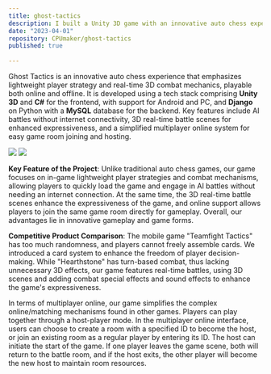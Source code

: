 ```yaml
---
title: ghost-tactics
description: I built a Unity 3D game with an innovative auto chess experience that emphasizes lightweight player strategy and real-time 3D combat mechanics, playable both online and offline.
date: "2023-04-01"
repository: CPUmaker/ghost-tactics
published: true
  
---
```


Ghost Tactics is an innovative auto chess experience that emphasizes lightweight player strategy and real-time 3D combat mechanics, playable both online and offline. It is developed using a tech stack comprising **Unity 3D** and **C#** for the frontend, with support for Android and PC, and **Django** on Python with a **MySQL** database for the backend. Key features include AI battles without internet connectivity, 3D real-time battle scenes for enhanced expressiveness, and a simplified multiplayer online system for easy game room joining and hosting.

[![](/ghost-tactics-loading.png)]()
[![](/ghost-tactics-gaming.png)]()

**Key Feature of the Project**: Unlike traditional auto chess games, our game focuses on in-game lightweight player strategies and combat mechanisms, allowing players to quickly load the game and engage in AI battles without needing an internet connection. At the same time, the 3D real-time battle scenes enhance the expressiveness of the game, and online support allows players to join the same game room directly for gameplay. Overall, our advantages lie in innovative gameplay and game forms.

**Competitive Product Comparison**: The mobile game "Teamfight Tactics" has too much randomness, and players cannot freely assemble cards. We introduced a card system to enhance the freedom of player decision-making. While "Hearthstone" has turn-based combat, thus lacking unnecessary 3D effects, our game features real-time battles, using 3D scenes and adding combat special effects and sound effects to enhance the game's expressiveness.

In terms of multiplayer online, our game simplifies the complex online/matching mechanisms found in other games. Players can play together through a host-player mode. In the multiplayer online interface, users can choose to create a room with a specified ID to become the host, or join an existing room as a regular player by entering its ID. The host can initiate the start of the game. If one player leaves the game scene, both will return to the battle room, and if the host exits, the other player will become the new host to maintain room resources.
